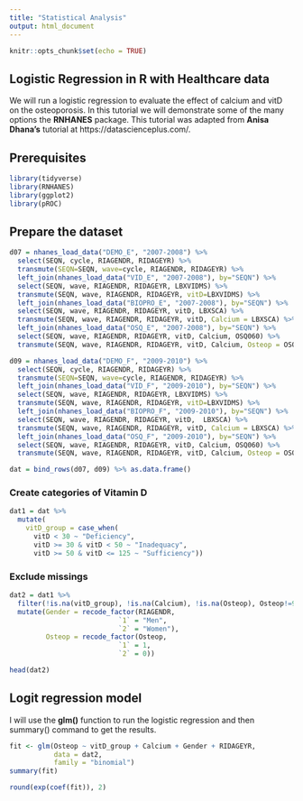 ```yaml
---
title: "Statistical Analysis"
output: html_document
---
```


```r
knitr::opts_chunk$set(echo = TRUE)
```

## Logistic Regression in R with Healthcare data
We will run a logistic regression to evaluate the effect of calcium and vitD on the osteoporosis. In this tutorial we will demonstrate some of the many options the **RNHANES** package. This tutorial was adapted from **Anisa Dhana's** tutorial at https://datascienceplus.com/.

## Prerequisites
```r
library(tidyverse)
library(RNHANES)
library(ggplot2)
library(pROC)
```

## Prepare the dataset

```r
d07 = nhanes_load_data("DEMO_E", "2007-2008") %>%
  select(SEQN, cycle, RIAGENDR, RIDAGEYR) %>%
  transmute(SEQN=SEQN, wave=cycle, RIAGENDR, RIDAGEYR) %>% 
  left_join(nhanes_load_data("VID_E", "2007-2008"), by="SEQN") %>%
  select(SEQN, wave, RIAGENDR, RIDAGEYR, LBXVIDMS) %>% 
  transmute(SEQN, wave, RIAGENDR, RIDAGEYR, vitD=LBXVIDMS) %>% 
  left_join(nhanes_load_data("BIOPRO_E", "2007-2008"), by="SEQN") %>%
  select(SEQN, wave, RIAGENDR, RIDAGEYR, vitD, LBXSCA) %>% 
  transmute(SEQN, wave, RIAGENDR, RIDAGEYR, vitD, Calcium = LBXSCA) %>% 
  left_join(nhanes_load_data("OSQ_E", "2007-2008"), by="SEQN") %>%
  select(SEQN, wave, RIAGENDR, RIDAGEYR, vitD, Calcium, OSQ060) %>% 
  transmute(SEQN, wave, RIAGENDR, RIDAGEYR, vitD, Calcium, Osteop = OSQ060)

d09 = nhanes_load_data("DEMO_F", "2009-2010") %>%
  select(SEQN, cycle, RIAGENDR, RIDAGEYR) %>%
  transmute(SEQN=SEQN, wave=cycle, RIAGENDR, RIDAGEYR) %>% 
  left_join(nhanes_load_data("VID_F", "2009-2010"), by="SEQN") %>%
  select(SEQN, wave, RIAGENDR, RIDAGEYR, LBXVIDMS) %>% 
  transmute(SEQN, wave, RIAGENDR, RIDAGEYR, vitD=LBXVIDMS) %>% 
  left_join(nhanes_load_data("BIOPRO_F", "2009-2010"), by="SEQN") %>%
  select(SEQN, wave, RIAGENDR, RIDAGEYR, vitD,  LBXSCA) %>% 
  transmute(SEQN, wave, RIAGENDR, RIDAGEYR, vitD, Calcium = LBXSCA) %>% 
  left_join(nhanes_load_data("OSQ_F", "2009-2010"), by="SEQN") %>%
  select(SEQN, wave, RIAGENDR, RIDAGEYR, vitD, Calcium, OSQ060) %>% 
  transmute(SEQN, wave, RIAGENDR, RIDAGEYR, vitD, Calcium, Osteop = OSQ060)

dat = bind_rows(d07, d09) %>% as.data.frame()
```

### Create categories of Vitamin D
```r
dat1 = dat %>% 
  mutate(
    vitD_group = case_when(
      vitD < 30 ~ "Deficiency",
      vitD >= 30 & vitD < 50 ~ "Inadequacy",
      vitD >= 50 & vitD <= 125 ~ "Sufficiency"))
```

### Exclude missings
```r
dat2 = dat1 %>% 
  filter(!is.na(vitD_group), !is.na(Calcium), !is.na(Osteop), Osteop!=9) %>% 
  mutate(Gender = recode_factor(RIAGENDR, 
                           `1` = "Men", 
                           `2` = "Women"),
         Osteop = recode_factor(Osteop, 
                           `1` = 1, 
                           `2` = 0))

head(dat2)
```

## Logit regression model
I will use the **glm()** function to run the logistic regression and then summary() command to get the results.

```r
fit <- glm(Osteop ~ vitD_group + Calcium + Gender + RIDAGEYR, 
           data = dat2, 
           family = "binomial")
summary(fit)

round(exp(coef(fit)), 2)
```

